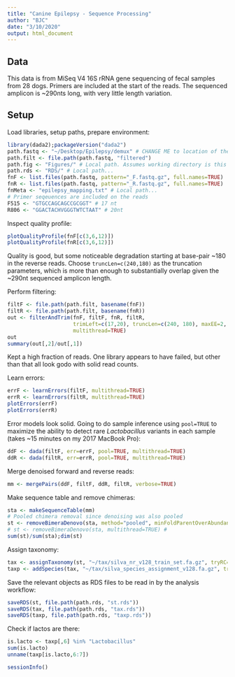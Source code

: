 ```yaml
---
title: "Canine Epilepsy - Sequence Processing"
author: "BJC"
date: "3/10/2020"
output: html_document
---
```


## Data

This data is from MiSeq V4 16S rRNA gene sequencing of fecal samples from 28 dogs. Primers are included at the start of the reads. The sequenced amplicon is ~290nts long, with very little length variation.

## Setup

Load libraries, setup paths, prepare environment:
```r
library(dada2);packageVersion("dada2")
path.fastq <- "~/Desktop/Epilepsy/demux" # CHANGE ME to location of the raw fastq data
path.filt <- file.path(path.fastq, "filtered") 
path.fig <- "Figures/" # Local path. Assumes working directory is this files location
path.rds <- "RDS/" # Local path...
fnF <- list.files(path.fastq, pattern="_F.fastq.gz", full.names=TRUE)
fnR <- list.files(path.fastq, pattern="_R.fastq.gz", full.names=TRUE)
fnMeta <- "epilepsy_mapping.txt" # Local path...
# Primer seqeuences are included on the reads
F515 <- "GTGCCAGCAGCCGCGGT" # 17 nt
R806 <- "GGACTACHVGGGTWTCTAAT" # 20nt
```

Inspect quality profile:
```r
plotQualityProfile(fnF[c(3,6,12)])
plotQualityProfile(fnR[c(3,6,12)])
```

Quality is good, but some noticeable degradation starting at base-pair ~180 in the reverse reads. Choose `truncLen=c(240,180)` as the truncation parameters, which is more than enough to substantially overlap given the ~290nt sequenced amplicon length.

Perform filtering:
```r
filtF <- file.path(path.filt, basename(fnF))
filtR <- file.path(path.filt, basename(fnR))
out <- filterAndTrim(fnF, filtF, fnR, filtR, 
                     trimLeft=c(17,20), truncLen=c(240, 180), maxEE=2, 
                     multithread=TRUE)
out
summary(out[,2]/out[,1])
```

Kept a high fraction of reads. One library appears to have failed, but other than that all look godo with solid read counts.

Learn errors:
```r
errF <- learnErrors(filtF, multithread=TRUE)
errR <- learnErrors(filtR, multithread=TRUE)
plotErrors(errF)
plotErrors(errR)
```

Error models look solid. Going to do sample inference using `pool=TRUE` to maximize the ability to detect rare *Lactobacillus* variants in each sample (takes ~15 minutes on my 2017 MacBook Pro):

```r
ddF <- dada(filtF, err=errF, pool=TRUE, multithread=TRUE)
ddR <- dada(filtR, err=errR, pool=TRUE, multithread=TRUE)
```

Merge denoised forward and reverse reads:
```r
mm <- mergePairs(ddF, filtF, ddR, filtR, verbose=TRUE)
```

Make sequence table and remove chimeras:
```r
sta <- makeSequenceTable(mm)
# Pooled chimera removal since denoising was also pooled
st <- removeBimeraDenovo(sta, method="pooled", minFoldParentOverAbundance=4, multithread=TRUE)
# st <- removeBimeraDenovo(sta, multithread=TRUE) # 
sum(st)/sum(sta);dim(st)
```

Assign taxonomy:
```r
tax <- assignTaxonomy(st, "~/tax/silva_nr_v128_train_set.fa.gz", tryRC=TRUE, multithread=TRUE)
taxp <- addSpecies(tax, "~/tax/silva_species_assignment_v128.fa.gz", tryRC=TRUE)
```

Save the relevant objects as RDS files to be read in by the analysis workflow:
```r
saveRDS(st, file.path(path.rds, "st.rds"))
saveRDS(tax, file.path(path.rds, "tax.rds"))
saveRDS(taxp, file.path(path.rds, "taxp.rds"))
```

Check if lactos are there:
```r
is.lacto <- taxp[,6] %in% "Lactobacillus"
sum(is.lacto)
unname(taxp[is.lacto,6:7])
```

```r
sessionInfo()
```


